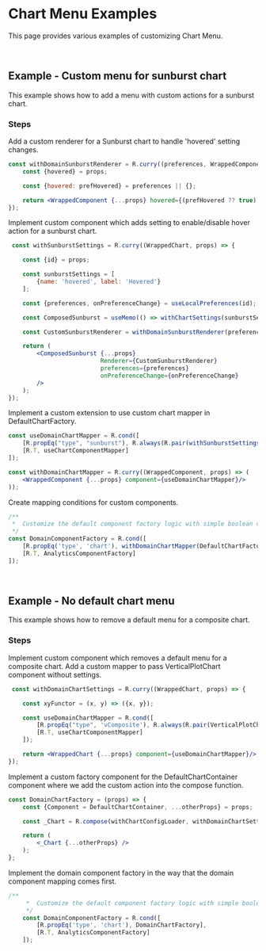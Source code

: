 
<Meta title="Examples/Visualization/Chart Menu/README"/>

# Chart Menu Examples

This page provides various examples of customizing Chart Menu.

<br/>

## Example - Custom menu for sunburst chart

This example shows how to add a menu with custom actions for a sunburst chart.

### Steps

Add a custom renderer for a Sunburst chart to handle 'hovered' setting changes.

```jsx
const withDomainSunburstRenderer = R.curry((preferences, WrappedComponent, props) => {
	const {hovered} = props;

	const {hovered: prefHovered} = preferences || {};

	return <WrappedComponent {...props} hovered={(prefHovered ?? true) && hovered}/>;
});
```

Implement custom component which adds setting to enable/disable hover action for a sunburst chart.

```jsx
 const withSunburstSettings = R.curry((WrappedChart, props) => {

	const {id} = props;

	const sunburstSettings = [
		{name: 'hovered', label: 'Hovered'}
	];

	const {preferences, onPreferenceChange} = useLocalPreferences(id);

	const ComposedSunburst = useMemo(() => withChartSettings(sunburstSettings)(WrappedChart), []);

	const CustomSunburstRenderer = withDomainSunburstRenderer(preferences, SunburstRenderer);

	return (
		<ComposedSunburst {...props}
		                  Renderer={CustomSunburstRenderer}
		                  preferences={preferences}
		                  onPreferenceChange={onPreferenceChange}
		/>
	);
});
```

Implement a custom extension to use custom chart mapper in DefaultChartFactory.

```jsx
const useDomainChartMapper = R.cond([
	[R.propEq("type", "sunburst"), R.always(R.pair(withSunburstSettings(Sunburst), sunburstDataReducer(null)))],
	[R.T, useChartComponentMapper]
]);

const withDomainChartMapper = R.curry((WrappedComponent, props) => (
	<WrappedComponent {...props} component={useDomainChartMapper}/>
));
```

Create mapping conditions for custom components.

```jsx
/**
 *  Customize the default component factory logic with simple boolean condition so that the custom component factory comes first
 */
const DomainComponentFactory = R.cond([
	[R.propEq('type', 'chart'), withDomainChartMapper(DefaultChartFactory)],
	[R.T, AnalyticsComponentFactory]
]);
```
<br/>

## Example - No default chart menu

This example shows how to remove a default menu for a composite chart.

### Steps

Implement custom component which removes a default menu for a composite chart.
Add a custom mapper to pass VerticalPlotChart component without settings.

```jsx
 const withDomainChartSettings = R.curry((WrappedChart, props) => {

	const xyFunctor = (x, y) => ({x, y});

	const useDomainChartMapper = R.cond([
		[R.propEq("type", 'vComposite'), R.always(R.pair(VerticalPlotChart, xyPlotDataReducer(xyFunctor, null)))],
		[R.T, useChartComponentMapper]
	]);

	return <WrappedChart {...props} component={useDomainChartMapper}/>;
});
```

Implement a custom factory component for the DefaultChartContainer component where we add the custom action into the compose function.

```jsx
const DomainChartFactory = (props) => {
	const {Component = DefaultChartContainer, ...otherProps} = props;

	const _Chart = R.compose(withChartConfigLoader, withDomainChartSettings)(Component);

	return (
		<_Chart {...otherProps} />
	);
};
```

Implement the domain component factory in the way that the domain component mapping comes first.

```jsx
/**
	 *  Customize the default component factory logic with simple boolean condition so that the custom component factory comes first
	 */
	const DomainComponentFactory = R.cond([
		[R.propEq('type', 'chart'), DomainChartFactory],
		[R.T, AnalyticsComponentFactory]
	]);
```
